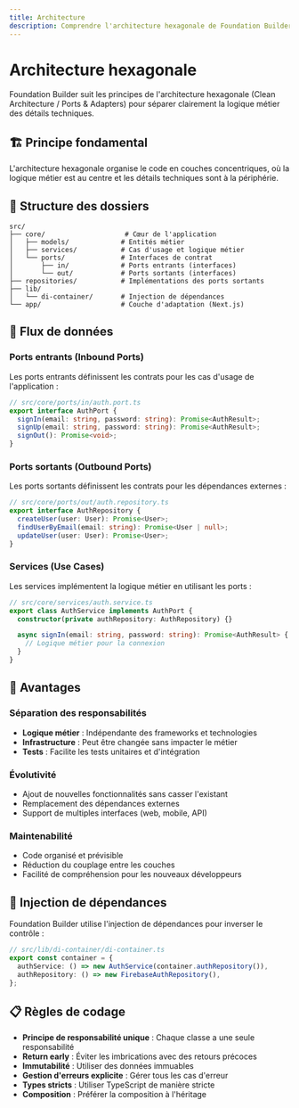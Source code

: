 ```yaml
---
title: Architecture
description: Comprendre l'architecture hexagonale de Foundation Builder
---
```


# Architecture hexagonale

Foundation Builder suit les principes de l'architecture hexagonale (Clean Architecture / Ports & Adapters) pour séparer clairement la logique métier des détails techniques.

## 🏗️ Principe fondamental

L'architecture hexagonale organise le code en couches concentriques, où la logique métier est au centre et les détails techniques sont à la périphérie.

## 📁 Structure des dossiers

```
src/
├── core/                    # Cœur de l'application
│   ├── models/             # Entités métier
│   ├── services/           # Cas d'usage et logique métier
│   └── ports/              # Interfaces de contrat
│       ├── in/             # Ports entrants (interfaces)
│       └── out/            # Ports sortants (interfaces)
├── repositories/           # Implémentations des ports sortants
├── lib/
│   └── di-container/       # Injection de dépendances
└── app/                    # Couche d'adaptation (Next.js)
```

## 🔄 Flux de données

### Ports entrants (Inbound Ports)

Les ports entrants définissent les contrats pour les cas d'usage de l'application :

```typescript
// src/core/ports/in/auth.port.ts
export interface AuthPort {
  signIn(email: string, password: string): Promise<AuthResult>;
  signUp(email: string, password: string): Promise<AuthResult>;
  signOut(): Promise<void>;
}
```

### Ports sortants (Outbound Ports)

Les ports sortants définissent les contrats pour les dépendances externes :

```typescript
// src/core/ports/out/auth.repository.ts
export interface AuthRepository {
  createUser(user: User): Promise<User>;
  findUserByEmail(email: string): Promise<User | null>;
  updateUser(user: User): Promise<User>;
}
```

### Services (Use Cases)

Les services implémentent la logique métier en utilisant les ports :

```typescript
// src/core/services/auth.service.ts
export class AuthService implements AuthPort {
  constructor(private authRepository: AuthRepository) {}

  async signIn(email: string, password: string): Promise<AuthResult> {
    // Logique métier pour la connexion
  }
}
```

## 🎯 Avantages

### Séparation des responsabilités

- **Logique métier** : Indépendante des frameworks et technologies
- **Infrastructure** : Peut être changée sans impacter le métier
- **Tests** : Facilite les tests unitaires et d'intégration

### Évolutivité

- Ajout de nouvelles fonctionnalités sans casser l'existant
- Remplacement des dépendances externes
- Support de multiples interfaces (web, mobile, API)

### Maintenabilité

- Code organisé et prévisible
- Réduction du couplage entre les couches
- Facilité de compréhension pour les nouveaux développeurs

## 🔧 Injection de dépendances

Foundation Builder utilise l'injection de dépendances pour inverser le contrôle :

```typescript
// src/lib/di-container/di-container.ts
export const container = {
  authService: () => new AuthService(container.authRepository()),
  authRepository: () => new FirebaseAuthRepository(),
};
```

## 📋 Règles de codage

- **Principe de responsabilité unique** : Chaque classe a une seule responsabilité
- **Return early** : Éviter les imbrications avec des retours précoces
- **Immutabilité** : Utiliser des données immuables
- **Gestion d'erreurs explicite** : Gérer tous les cas d'erreur
- **Types stricts** : Utiliser TypeScript de manière stricte
- **Composition** : Préférer la composition à l'héritage
